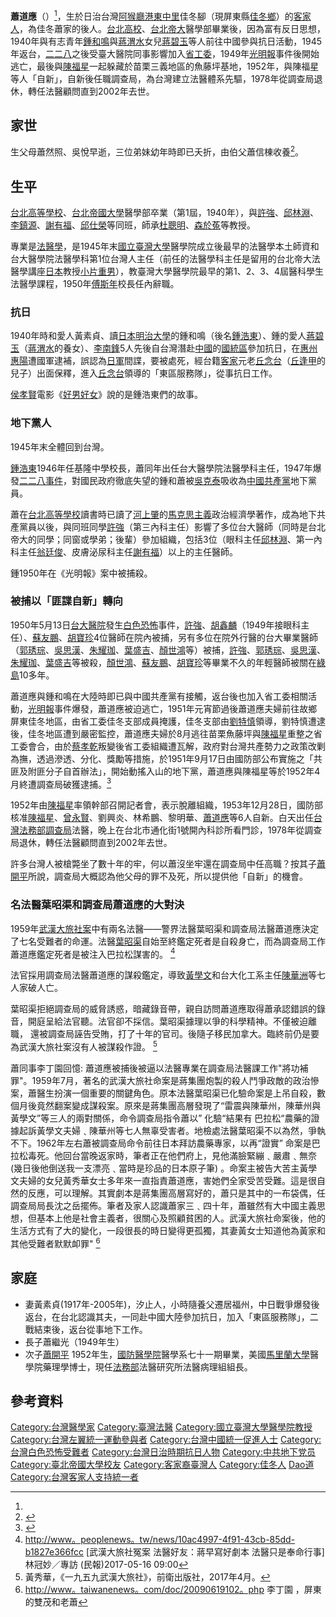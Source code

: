 '''蕭道應'''（{{bd|1916年|1月1日|2002年|9月25日|catIdx=S}}）<ref name="臺灣大學"/>，生於日治台灣[[阿猴廳|阿猴廳]][[港東中里|港東中里]]佳冬腳（現屏東縣[[佳冬鄉|佳冬鄉]]）的[[臺灣客家人|客家人]]，為佳冬蕭家的後人。[[臺灣總督府臺北高等學校|台北高校]]、[[臺北帝國大學|台北帝大]]醫學部畢業後，因為富有反日思想，1940年與有志青年[[鍾浩東|鍾和鳴]]與[[蔣渭水|蔣渭水]]女兒[[蔣碧玉|蔣碧玉]]等人前往中國參與抗日活動，1945年返台，[[二二八事件|二二八]]之後受臺大醫院同事影響加入[[中國共產黨台灣省工作委員會|省工委]]，1949年[[光明報|光明報]]事件後開始逃亡，最後與[[陳福星|陳福星]]一起躲藏於苗栗三義地區的魚藤坪基地，1952年，與陳福星等人「自新」，自新後任職調查局，為台灣建立法醫體系先驅，1978年從調查局退休，轉任法醫顧問直到2002年去世。

==家世==
生父母蕭然照、吳悅早逝，三位弟妹幼年時即已夭折，由伯父蕭信棟收養<ref name="臺灣大學">{{cite book |author=|chapter=〈屏東佳冬客家望族出身的著名醫師蕭道應為首的相關政治案件〉|title=《2010 臺灣大學發展客家學術計畫成果報告書 》|date=2010|publisher=臺灣大學客家研究中心|location=臺灣|language=zh-tw |isbn=}}</ref>。

==生平==
[[台北高等學校|台北高等學校]]、[[台北帝國大學|台北帝國大學]]醫學部卒業（第1屆，1940年），與[[許強|許強]]、[[邱林淵|邱林淵]]、[[李鎮源|李鎮源]]、[[謝有福|謝有福]]、[[邱仕榮|邱仕榮]]等同班，師承[[杜聰明|杜聰明]]、[[森於菟|森於菟]]等教授。

專業是[[法醫學|法醫學]]，是1945年末[[國立臺灣大學|國立臺灣大學]]醫學院成立後最早的法醫學本土師資和台大醫學院法醫學科第1位台灣人主任（前任的法醫學科主任是留用的台北帝大法醫學講座[[日本|日本]]教授[[小片重男|小片重男]]），教臺灣大學醫學院最早的第1、2、3、4屆醫科學生法醫學課程，1950年[[傅斯年|傅斯年]]校長任內辭職。 

===抗日===
1940年時和愛人黃素貞、讀[[日本|日本]][[明治大學|明治大學]]的鍾和鳴（後名[[鍾浩東|鍾浩東]]）、鍾的愛人[[蔣碧玉|蔣碧玉]]（[[蔣渭水|蔣渭水]]的養女）、[[李南鋒|李南鋒]]5人先後自台灣潛赴[[中國|中國]]的[[國統區|國統區]]參加抗日，在[[惠州|惠州]][[惠陽|惠陽]]遭國軍逮補，誤認為[[日軍|日軍]]間諜，要被處死，經台籍[[客家|客家]]元老[[丘念台|丘念台]]（[[丘逢甲|丘逢甲]]的兒子）出面保釋，進入[[丘念台|丘念台]]領導的「東區服務隊」，從事抗日工作。

[[侯孝賢|侯孝賢]]電影《[[好男好女|好男好女]]》說的是鍾浩東們的故事。

===地下黨人===
1945年末全體回到台灣。

[[鍾浩東|鍾浩東]]1946年任基隆中學校長，蕭同年出任台大醫學院法醫學科主任，1947年爆發[[二二八事件|二二八事件]]，對國民政府徹底失望的鍾和蕭被[[吳克泰|吳克泰]]吸收為[[中國共產黨|中國共產黨]]地下黨員。

蕭在[[台北高等學校|台北高等學校]]讀書時已讀了[[河上肇|河上肇]]的[[馬克思主義|馬克思主義]]政治經濟學著作，成為地下共產黨員以後，與同班同學[[許強|許強]]（第三內科主任）影響了多位台大醫師（同時是台北帝大的同學；同窗或學弟；後輩）參加組織，包括3位（眼科主任[[邱林淵|邱林淵]]、第一內科主任[[翁廷俊|翁廷俊]]、皮膚泌尿科主任[[謝有福|謝有福]]）以上的主任醫師。

鍾1950年在《光明報》案中被捕殺。

===被捕以「匪諜自新」轉向===
1950年5月13日[[台大醫院|台大醫院]]發生[[白色恐怖|白色恐怖]]事件，[[許強|許強]]、[[胡鑫麟|胡鑫麟]]（1949年接眼科主任）、[[蘇友鵬|蘇友鵬]]、[[胡寶珍|胡寶珍]]4位醫師在院內被捕，另有多位在院外行醫的台大畢業醫師（[[郭琇琮|郭琇琮]]、[[吳思漢|吳思漢]]、[[朱耀珈|朱耀珈]]、[[葉盛吉|葉盛吉]]、[[顏世鴻|顏世鴻]]等）被捕，[[許強|許強]]、[[郭琇琮|郭琇琮]]、[[吳思漢|吳思漢]]、[[朱耀珈|朱耀珈]]、[[葉盛吉|葉盛吉]]等被殺，[[顏世鴻|顏世鴻]]、[[蘇友鵬|蘇友鵬]]、[[胡寶珍|胡寶珍]]等畢業不久的年輕醫師被關在[[綠島|綠島]]10多年。

蕭道應與鍾和鳴在大陸時即已與中國共產黨有接觸，返台後也加入省工委相關活動，[[光明報|光明報]]事件爆發，蕭道應被迫逃亡，1951年元宵節過後蕭道應夫婦前往故鄉屏東佳冬地區，由省工委佳冬支部成員掩護，佳冬支部由[[劉特慎|劉特慎]]領導，劉特慎遭逮後，佳冬地區遭到嚴密監控，蕭道應夫婦於8月逃往苗栗魚藤坪與[[陳福星|陳福星]]重整之省工委會合，由於[[蔡孝乾|蔡孝乾]]叛變後省工委組織遭瓦解，政府對台灣共產勢力之政策改剿為撫，透過滲透、分化、獎勵等措施，於1951年9月17日由國防部公布實施之「共匪及附匪分子自首辦法」，開始動搖入山的地下黨，蕭道應與陳福星等於1952年4月終遭調查局破獲逮捕。<ref>{{cite book|title=《紅色客家人》|publisher=晨星|author=藍博洲|date=2003-12-15}}</ref>

1952年由[[陳福星|陳福星]]率領幹部召開記者會，表示脫離組織，1953年12月28日，國防部核准[[陳福星|陳福星]]、[[曾永賢|曾永賢]]、劉興炎、林希鵬、黎明華、[[蕭道應|蕭道應]]等6人自新。白天出任[[台灣|台灣]][[中華民國法務部|法務部]][[法務部調查局|調查局]]法醫，晚上在台北市通化街1號開內科診所看門診，1978年從調查局退休，轉任法醫顧問直到2002年去世。

許多台灣人被槍斃坐了數十年的牢，何以蕭沒坐牢還在調查局中任高職？按其子[[蕭開平|蕭開平]]所說，調查局大概認為他父母的罪不及死，所以提供他「自新」的機會。

===名法醫葉昭渠和調查局蕭道應的大對決===
1959年[[武漢大旅社案|武漢大旅社案]]中有兩名法醫——警界法醫葉昭渠和調查局法醫蕭道應決定了七名受難者的命運。法醫[[葉昭渠|葉昭渠]]自始至終鑑定死者是自殺身亡，而為調查局工作蕭道應鑑定死者是被注入巴拉松謀害的。
<ref>http://www。peoplenews。tw/news/10ac4997-4f91-43cb-85dd-b1827e366fcc {{Wayback|url=http://www。peoplenews。tw/news/10ac4997-4f91-43cb-85dd-b1827e366fcc |date=20170519133720 }} [武漢大旅社冤案 法醫好友：蔣早寫好劇本 法醫只是奉命行事]
林冠妙／專訪 (民報)2017-05-16 09:00</ref>

法官採用調查局法醫蕭道應的謀殺鑑定，導致[[黃學文|黃學文]]和台大化工系主任[[陳華洲|陳華洲]]等七人家破人亡。

葉昭渠拒絕調查局的威脅誘惑，暗藏錄音帶，親自訪問蕭道應取得蕭承認錯誤的錄音，開庭呈給法官聽。法官卻不採信。葉昭渠據理以爭的科學精神。不僅被迫離職， 還被調查局誣告受賄，打了十年的官司。後隨子移民加拿大。臨終前仍是要為武漢大旅社案沒有人被謀殺作證。
<ref>黃秀華，《一九五九武漢大旅社》，前衛出版社，2017年4月。</ref>

蕭同事李丁園回憶:
蕭道應被捕後被逼以法醫專業在調查局法醫課工作"將功補罪"。1959年7月，著名的武漢大旅社命案是蔣集團炮製的殺人鬥爭政敵的政治慘案，蕭醫生扮演一個重要的關鍵角色。原本法醫葉昭渠已化驗命案是上吊自殺，數個月後竟然翻案變成謀殺案。原來是蔣集團高層發現了“雷震與陳華州，陳華州與黃學文”等三人的兩對關係，命令調查局指令蕭以” 化驗“結果有 巴拉松“農藥的證據起訴黃學文夫婦﹑陳華州等七人無辜受害者。地檢處法醫葉昭渠不以為然，爭執不下。1962年左右蕭被調查局命令前往日本拜訪農藥專家，以再“證實” 命案是巴拉松毒死。他回台當晚返家時，筆者正在他們府上，見他滿臉緊繃﹑嚴肅﹑無奈 (幾日後他倒送我一支漂亮﹑當時是珍品的日本原子筆) 。命案主被告大苦主黃學文夫婦的女兒黃秀華女士多年來一直指責蕭道應，害她們全家受苦受難。這是很自然的反應，可以理解。其實劇本是蔣集團高層寫好的，蕭只是其中的一布袋偶，任調查局局長沈之岳擺佈。筆者及家人認識蕭家三﹑四十年，蕭雖然有大中國主義思想，但基本上他是社會主義者，很關心及照顧貧困的人。武漢大旅社命案後，他的生活方式有了大的變化，一段很長的時日變得更孤獨，其妻黃女士知道他為黃家和其他受難者默默卹罪"
<ref>http://www。taiwanenews。com/doc/20090619102。php {{Wayback|url=http://www。taiwanenews。com/doc/20090619102。php |date=20160822194402 }} 李丁園 ，屏東的雙茂和老蕭</ref>

==家庭==
*妻黃素貞(1917年-2005年)，汐止人，小時隨養父遷居福州，中日戰爭爆發後返台，在台北認識其夫，一同赴中國大陸參加抗日，加入「東區服務隊」，二戰結束後，返台從事地下工作。
*長子蕭繼光（1949年生）
*次子[[蕭開平|蕭開平]] 1952年生，[[國防醫學院|國防醫學院]]醫學系七十一期畢業，美國[[馬里蘭大學|馬里蘭大學]]醫學院藥理學博士，現任[[中華民國法務部|法務部]]法醫研究所法醫病理組組長。

==參考資料==
{{reflist}}

{{Authority control}}
{{DEFAULTSORT:X}}
[[Category:台灣醫學家|Category:台灣醫學家]]
[[Category:臺灣法醫|Category:臺灣法醫]]
[[Category:國立臺灣大學醫學院教授|Category:國立臺灣大學醫學院教授]]
[[Category:台灣左翼統一運動參與者|Category:台灣左翼統一運動參與者]]
[[Category:台灣中國統一促進人士|Category:台灣中國統一促進人士]]
[[Category:台灣白色恐怖受難者|Category:台灣白色恐怖受難者]]
[[Category:台灣日治時期抗日人物|Category:台灣日治時期抗日人物]]
[[Category:中共地下党员|Category:中共地下党员]]
[[Category:臺北帝國大學校友|Category:臺北帝國大學校友]]
[[Category:客家裔臺灣人|Category:客家裔臺灣人]]
[[Category:佳冬人|Category:佳冬人]]
[[Category:萧姓|Dao道]]
[[Category:台灣客家人支持統一者|Category:台灣客家人支持統一者]]